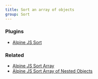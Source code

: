 ```yaml
---
title: Sort an array of objects
group: Sort
---
```


### Plugins

- [Alpine JS Sort](https://github.com/markmead/alpinejs-sort)

### Related

- [Alpine JS Sort Array](/components/sort)
- [Alpine JS Sort Array of Nested Objects](/components/sort-objects-nested)
